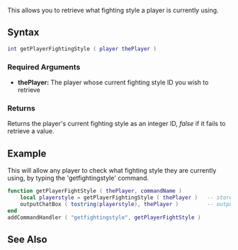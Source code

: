 
{{Server function}}
{{Deprecated|getPedFightingStyle|}}
<!-- Describe in plain english what this function does. Don't go into details, just give an overview -->
This allows you to retrieve what fighting style a player is currently using.

==Syntax== 
<!-- NOTE: don't use 'special' names for variable names, e.g. you shouldn't be writing things like 'player player, vehicle vehicle', instead write something like 'player thePlayer, vehicle vehicleToGetInto'. This is less confusing and prevents the syntax highlighting being odd -->
<syntaxhighlight lang="lua">
int getPlayerFightingStyle ( player thePlayer ) 
</syntaxhighlight> 

===Required Arguments=== 
<!-- List each argument one per line. This should be the argument's name as in the argument list above, NOT the argument's data type -->
*'''thePlayer:''' The player whose current fighting style ID you wish to retrieve

===Returns===
<!-- Make this descriptive. Explain what cases will return false. If you're unsure, add a tag to it so we can check -->
Returns the player's current fighting style as an integer ID, ''false'' if it fails to retrieve a value.

{{Fighting Styles}}

==Example== 
<!-- Explain what the example is in a single sentance -->
This will allow any player to check what fighting style they are currently using, by typing the 'getfightingstyle' command.
<!-- Add the code below, an emphasis should be on making it clear, not optimized. You could provide two versions if you wish, one clear and well commented, the other optimized -->
<syntaxhighlight lang="lua">
function getPlayerFightStyle ( thePlayer, commandName )
	local playerstyle = getPlayerFightingStyle ( thePlayer )   -- store the fighting style in a variable
	outputChatBox ( tostring(playerstyle), thePlayer )         -- output it to the player
end
addCommandHandler ( "getfightingstyle", getPlayerFightStyle )
</syntaxhighlight>

==See Also==
<!-- Change FunctionArea to the area that this function is in on the main function list page, e.g. Server, Player, Vehicle etc -->
{{Player_functions}}